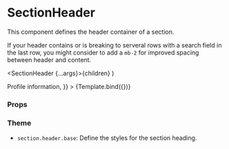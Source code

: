 
<Meta title="Components/Section/SectionHeader" component={SectionHeader} />

# SectionHeader

This component defines the header container of a section.

If your header contains or is breaking to serveral rows with a search field in the last row, you might consider to add a `mb-2` for improved spacing between header and content.

  <SectionHeader {...args}>{children}</SectionHeader>
)

<Canvas>
  <Story
    name="Default"
    args={{
      children: <SectionTitle>Profile information</SectionTitle>,
    }}
  >
    {Template.bind({})}
  </Story>
</Canvas>

### Props

<ArgsTable story="Default" />

### Theme

- `section.header.base`: Define the styles for the section heading.
